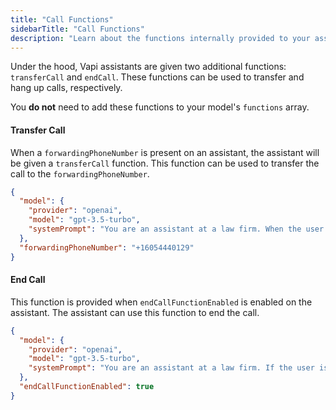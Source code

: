 ```yaml
---
title: "Call Functions"
sidebarTitle: "Call Functions"
description: "Learn about the functions internally provided to your assistant."
---
```


Under the hood, Vapi assistants are given two additional functions: `transferCall` and `endCall`. These functions can be used to transfer and hang up calls, respectively.

You **do not** need to add these functions to your model's `functions` array.

#### Transfer Call

When a `forwardingPhoneNumber` is present on an assistant, the assistant will be given a `transferCall` function. This function can be used to transfer the call to the `forwardingPhoneNumber`.

```json
{
  "model": {
    "provider": "openai",
    "model": "gpt-3.5-turbo",
    "systemPrompt": "You are an assistant at a law firm. When the user asks to be transferred, use the transferCall function."
  },
  "forwardingPhoneNumber": "+16054440129"
}
```

#### End Call

This function is provided when `endCallFunctionEnabled` is enabled on the assistant. The assistant can use this function to end the call.

```json
{
  "model": {
    "provider": "openai",
    "model": "gpt-3.5-turbo",
    "systemPrompt": "You are an assistant at a law firm. If the user is being mean, use the endCall function."
  },
  "endCallFunctionEnabled": true
}
```
